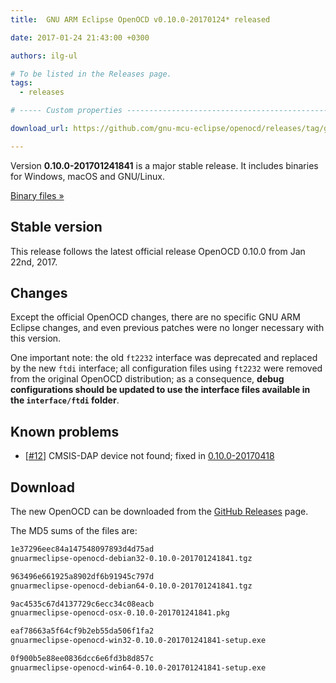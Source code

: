 ```yaml
---
title:  GNU ARM Eclipse OpenOCD v0.10.0-20170124* released

date: 2017-01-24 21:43:00 +0300

authors: ilg-ul

# To be listed in the Releases page.
tags:
  - releases

# ----- Custom properties -----------------------------------------------------

download_url: https://github.com/gnu-mcu-eclipse/openocd/releases/tag/gae-0.10.0-20170124/

---
```


Version **0.10.0-201701241841** is a major stable release. It includes binaries for Windows, macOS and GNU/Linux.

<!-- truncate -->

<p><a href={frontMatter.download_url}>Binary files »</a></p>

## Stable version

This release follows the latest official release OpenOCD 0.10.0 from Jan 22nd, 2017.

## Changes

Except the official OpenOCD changes, there are no specific GNU ARM Eclipse changes, and even previous patches were no longer necessary with this version.

One important note: the old `ft2232` interface was deprecated and replaced by the new `ftdi` interface; all configuration files using `ft2232` were removed from the original OpenOCD distribution; as a consequence, **debug configurations should be updated to use the interface files available in the `interface/ftdi` folder**.

## Known problems

* [[#12](https://github.com/gnu-mcu-eclipse/openocd/issues/12)] CMSIS-DAP device not found; fixed in [0.10.0-20170418](/blog/2017/04/18/openocd-v0-10-0-20170418-released/)

## Download

The new OpenOCD can be downloaded from the <a href={frontMatter.download_url}>GitHub Releases</a> page.

The MD5 sums of the files are:

```txt
1e37296eec84a147548097893d4d75ad
gnuarmeclipse-openocd-debian32-0.10.0-201701241841.tgz

963496e661925a8902df6b91945c797d
gnuarmeclipse-openocd-debian64-0.10.0-201701241841.tgz

9ac4535c67d4137729c6ecc34c08eacb
gnuarmeclipse-openocd-osx-0.10.0-201701241841.pkg

eaf78663a5f64cf9b2eb55da506f1fa2
gnuarmeclipse-openocd-win32-0.10.0-201701241841-setup.exe

0f900b5e88ee0836dcc6e6fd3b8d857c
gnuarmeclipse-openocd-win64-0.10.0-201701241841-setup.exe
```
